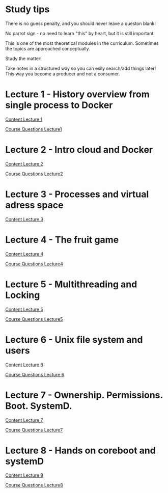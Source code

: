= Study tips =

There is no guess penalty, and you should never leave a queston blank!

No parrot sign - no need to learn "this" by heart, but it is still important.

This is one of the most theoretical modules in the curriculum. Sometimes the topics are approached conceptually.

Study the matter!

Take notes in a structured way so you can esily search/add things later! This way you become a producer and not a consumer.

= Lecture 1 - History overview from single process to Docker =

[[OSCLecture1|Content Lecture 1]]

[[OSCLecture1CQ|Course Questions Lecture1]]

= Lecture 2 - Intro cloud and Docker =

[[OSCLecture2|Content Lecture 2]]

[[OSCLecture2CQ|Course Questions Lecture2]]

= Lecture 3 - Processes and virtual adress space =

[[OSCLecture3|Content Lecture 3]]

= Lecture 4 - The fruit game =

[[OSCLecture4|Content Lecture 4]]

[[OSCLecture4CQ|Course Questions Lecture4]]

= Lecture 5 - Multithreading and Locking =

[[OSCLecture5|Content Lecture 5]]

[[OSCLecture5CQ|Course Questions Lecture5]]

= Lecture 6 - Unix file system and users =

[[OSCLecture6|Content Lecture 6]]

[[OSCLecture6CQ|Course Questions Lecture 6]]

= Lecture 7 - Ownership. Permissions. Boot. SystemD. =

[[OSCLecture7|Content Lecture 7]]

[[OSCLecture7CQ|Course Questions Lecture7]]

= Lecture 8 - Hands on coreboot and systemD =

[[OSCLecture8|Content Lecture 8]]

[[OSCLecture8CQ|Course Questions Lecture8]]
